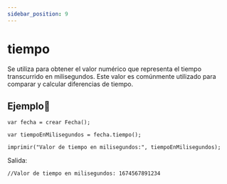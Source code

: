 ```yaml
---
sidebar_position: 9
---
```



# tiempo
Se utiliza para obtener el valor numérico que representa el tiempo transcurrido en milisegundos. Este valor es comúnmente utilizado para comparar y calcular diferencias de tiempo.

## Ejemplo📝

```dummy
var fecha = crear Fecha();

var tiempoEnMilisegundos = fecha.tiempo();

imprimir("Valor de tiempo en milisegundos:", tiempoEnMilisegundos);
```
Salida:

```dummy
//Valor de tiempo en milisegundos: 1674567891234
```
